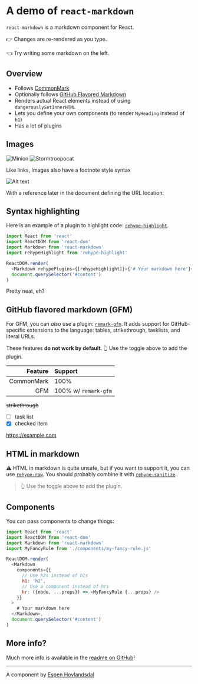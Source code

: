 # A demo of `react-markdown`

`react-markdown` is a markdown component for React.

👉 Changes are re-rendered as you type.

👈 Try writing some markdown on the left.

## Overview

* Follows [CommonMark](https://commonmark.org)
* Optionally follows [GitHub Flavored Markdown](https://github.github.com/gfm/)
* Renders actual React elements instead of using `dangerouslySetInnerHTML`
* Lets you define your own components (to render `MyHeading` instead of `h1`)
* Has a lot of plugins

## Images

![Minion](https://octodex.github.com/images/minion.png)
![Stormtroopocat](https://octodex.github.com/images/stormtroopocat.jpg "The Stormtroopocat")

Like links, Images also have a footnote style syntax

![Alt text][id]

With a reference later in the document defining the URL location:

[id]: https://octodex.github.com/images/dojocat.jpg  "The Dojocat"

## Syntax highlighting

Here is an example of a plugin to highlight code:
[`rehype-highlight`](https://github.com/rehypejs/rehype-highlight).

```js
import React from 'react'
import ReactDOM from 'react-dom'
import Markdown from 'react-markdown'
import rehypeHighlight from 'rehype-highlight'

ReactDOM.render(
  <Markdown rehypePlugins={[rehypeHighlight]}>{'# Your markdown here'}</Markdown>,
  document.querySelector('#content')
)
```

Pretty neat, eh?

## GitHub flavored markdown (GFM)

For GFM, you can *also* use a plugin:
[`remark-gfm`](https://github.com/remarkjs/react-markdown#use).
It adds support for GitHub-specific extensions to the language:
tables, strikethrough, tasklists, and literal URLs.

These features **do not work by default**.
👆 Use the toggle above to add the plugin.

| Feature    | Support              |
| ---------: | :------------------- |
| CommonMark | 100%                 |
| GFM        | 100% w/ `remark-gfm` |

~~strikethrough~~

* [ ] task list
* [x] checked item

https://example.com

## HTML in markdown

⚠️ HTML in markdown is quite unsafe, but if you want to support it, you can
use [`rehype-raw`](https://github.com/rehypejs/rehype-raw).
You should probably combine it with
[`rehype-sanitize`](https://github.com/rehypejs/rehype-sanitize).

<blockquote>
  👆 Use the toggle above to add the plugin.
</blockquote>

## Components

You can pass components to change things:

```js
import React from 'react'
import ReactDOM from 'react-dom'
import Markdown from 'react-markdown'
import MyFancyRule from './components/my-fancy-rule.js'

ReactDOM.render(
  <Markdown
    components={{
      // Use h2s instead of h1s
      h1: 'h2',
      // Use a component instead of hrs
      hr: ({node, ...props}) => <MyFancyRule {...props} />
    }}
  >
    # Your markdown here
  </Markdown>,
  document.querySelector('#content')
)
```

## More info?

Much more info is available in the
[readme on GitHub](https://github.com/remarkjs/react-markdown)!

***

A component by [Espen Hovlandsdal](https://espen.codes/)